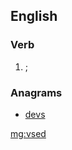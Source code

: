 ==English==

===Verb===
{{head|en|verb form}}

# {{obsolete spelling of|used|nodot=1|lang=en}}; {{en-past of|vse|nocap=1}}

===Anagrams===
* [[devs#English|devs]]

[[mg:vsed]]